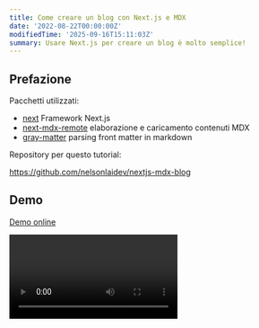 ```yaml
---
title: Come creare un blog con Next.js e MDX
date: '2022-08-22T00:00:00Z'
modifiedTime: '2025-09-16T15:11:03Z'
summary: Usare Next.js per creare un blog è molto semplice!
---
```


## Prefazione

Pacchetti utilizzati:

- [next](https://github.com/vercel/next.js) Framework Next.js
- [next-mdx-remote](https://github.com/hashicorp/next-mdx-remote) elaborazione e caricamento contenuti MDX
- [gray-matter](https://github.com/jonschlinkert/gray-matter) parsing front matter in markdown

Repository per questo tutorial:

https://github.com/nelsonlaidev/nextjs-mdx-blog

## Demo

[Demo online](https://nelsonlai-nextjs-mdx-blog.vercel.app)

<Video src='/videos/blog/how-to-build-a-blog-with-nextjs-and-mdx/demo.mp4' width={1920} height={1080} />

## Come creare un blog

Prima crea un progetto Next.js con il seguente comando:

```bash title='Terminale'
yarn create next-app nextjs-mdx-blog
```

Quindi crea i seguenti file:

- `components/layout.jsx` - Avvolgere tutti i componenti in un contenitore (opzionale, solo per stile)
- `date/blog/*.mdx` - Articoli del blog
- `lib/format-date.js` - Formattare la data come `DD mese YYYY`
- `pages/blog/[slug].jsx` - pagina dell'articolo, utilizzando [route dinamiche](https://nextjs.org/docs/pages/building-your-application/routing/dynamic-routes)

<TreeView
  defaultExpandedValue={['components', 'data', 'data/blog', 'lib', 'pages', 'pages/blog']}
  collection={{
    id: 'ROOT',
    name: '',
    children: [
      {
        id: 'components',
        name: 'components',
        children: [{ id: 'components/layout.jsx', name: 'layout.jsx' }]
      },
      {
        id: 'data',
        name: 'data',
        children: [
          {
            id: 'data/blog',
            name: 'blog',
            children: [
              { id: 'data/blog/markdown.mdx', name: 'markdown.mdx' },
              { id: 'data/blog/nextjs.mdx', name: 'nextjs.mdx' },
              { id: 'data/blog/react.mdx', name: 'react.mdx' }
            ]
          }
        ]
      },
      {
        id: 'lib',
        name: 'lib',
        children: [
          { id: 'lib/format-date.js', name: 'format-date.js' },
          { id: 'lib/mdx.js', name: 'mdx.js' }
        ]
      },
      {
        id: 'pages',
        name: 'pages',
        children: [
          {
            id: 'pages/blog',
            name: 'blog',
            children: [{ id: 'pages/blog/[slug].jsx', name: '[slug].jsx' }]
          }
        ]
      }
    ]
  }}
/>

### Come elaborare i file Markdown

Prima `const root{:js}` - directory root, e il metodo `process.cwd(){:js}` restituisce la directory di lavoro corrente del processo Node.js.

```js title='lib/mdx.js'
const root = process.cwd()
```

L'altra variabile `POSTS_PATH{:.entity.name.constant}` per il percorso in cui sono memorizzati i file degli articoli.

```js title='lib/mdx.js'
import path from 'path'

const POSTS_PATH = path.join(root, 'data', 'blog') // [!code highlight]
// Output: A:/nextjs-mdx-blog/data/blog
```

Quindi usa fs per leggere il contenuto di questa directory, cioè tutti i nomi dei file in `data/blog`.

```js title='lib/mdx.js'
import fs from 'fs'

export const allSlugs = fs.readdirSync(POSTS_PATH)
// Output: ['markdown.mdx', 'nextjs.mdx', 'react.mdx']
```

Quindi scrivi una funzione per rimuovere l'estensione del file, che verrà utilizzata in seguito.

```js title='lib/mdx.js'
export const formatSlug = (slug) => slug.replace(/\.mdx$/, '')
/*
 * Esempio: formatSlug('markdown.mdx')
 * Output: 'markdown'
 */
```

Il passo successivo è ottenere il contenuto dell'articolo tramite slug.

```js title='lib/mdx.js'
export const getPostBySlug = async (slug) => {
  const postFilePath = path.join(POSTS_PATH, `${slug}.mdx`)
  // Output: A:/nextjs-mdx-blog/data/blog/slug.mdx
  const source = fs.readFileSync(postFilePath)
  // Restituisce il contenuto del file

  const { content, data } = matter(source)
  /*
   * Esempio:
   *  ---
   *  title: Ciao
   *  slug: home
   *  ---
   *  <h1>Ciao mondo!</h1>
   *
   * Ritorno:
   *  {
   *    content: '<h1>Ciao mondo!</h1>',
   *    data: {
   *      title: 'Ciao',
   *      slug: 'home'
   *    }
   *  }
   */

  const mdxSource = await serialize(content)
  // Inserire il contenuto per la serializzazione (next-mdx-remote) per l'elaborazione

  const frontMatter = {
    ...data,
    slug
  }
  // Inserire anche slug in front matter, che verrà utilizzato in seguito

  return {
    source: mdxSource,
    frontMatter
  }
}
```

Quindi puoi ottenere tutti gli articoli per visualizzarli nella home page.

```js title='lib/mdx.js'
export const getAllPosts = () => {
  const frontMatter = []

  allSlugs.forEach((slug) => {
    const source = fs.readFileSync(path.join(POSTS_PATH, slug), 'utf-8')

    const { data } = matter(source)

    frontMatter.push({
      ...data,
      slug: formatSlug(slug),
      date: new Date(data.date).toISOString()
    })
  })

  return frontMatter.sort((a, b) => dateSortDesc(a.date, b.date))
}

// Ordinato per data in ordine decrescente
const dateSortDesc = (a, b) => {
  if (a > b) return -1
  if (a < b) return 1

  return 0
}
```

### Formattazione della data

```js title='lib/format-date.js'
export const formatDate = (date) =>
  new Date(date).toLocaleDateString('it', {
    year: 'numeric',
    month: 'long',
    day: 'numeric'
  })
/*
 * formatDate('2022-08-21T00:00:00Z')
 * Output: '21 agosto 2022'
 */
```

### Home page

```jsx title='pages/index.jsx'
import { formatDate } from '../lib/format-date'
import { getAllPosts } from '../lib/mdx'

import Link from 'next/link'

export default function Home({ posts }) {
  return (
    <>
      <h1 className='mb-8 text-6xl font-bold'>Blog</h1>
      <hr className='my-8' />
      <ul className='flex flex-col gap-3'>
        {posts.map(({ slug, title, summary, date }) => (
          <li key={slug}>
            <Link href={`/blog/${slug}`}>
              <a className='block rounded-lg border border-solid border-gray-300 p-6 shadow-md'>
                <div className='flex justify-between'>
                  <h2>{title}</h2>
                  <time dateTime={date}>{formatDate(date)}</time>
                </div>
                <p className='mt-4'>{summary}</p>
              </a>
            </Link>
          </li>
        ))}
      </ul>
    </>
  )
}

// Usa getStaticProps per ottenere tutti gli articoli
export const getStaticProps = async () => {
  const posts = getAllPosts()

  return {
    props: {
      posts
    }
  }
}
```

### Pagina dell'articolo

```jsx title='pages/[slug].jsx'
import { formatDate } from '../../lib/format-date'
import { allSlugs, formatSlug, getPostBySlug } from '../../lib/mdx'

import { MDXRemote } from 'next-mdx-remote'

export default function Blog({ post }) {
  const { title, date } = post.frontMatter

  return (
    <div>
      <h1 className='mb-2 text-6xl font-bold'>{title}</h1>
      <time dateTime={date} className='text-lg font-medium'>
        {formatDate(date)}
      </time>
      <hr className='my-8' />
      <article className='prose max-w-none'>
        <MDXRemote {...post.source} />
      </article>
    </div>
  )
}

export const getStaticProps = async ({ params }) => {
  const post = await getPostBySlug(params.slug)

  return {
    props: {
      post
    }
  }
}

export const getStaticPaths = async () => {
  const paths = allSlugs.map((slug) => ({
    params: {
      slug: formatSlug(slug)
    }
  }))
  /*
   * Output paths:
   *   [
   *     { params: { slug: 'markdown' } },
   *     { params: { slug: 'nextjs' } },
   *     { params: { slug: 'react' } }
   *   ]
   */

  return {
    paths,
    fallback: false
  }
}
```

In questo modo, un semplice blog è pronto.

## Link utili

- [getStaticPaths](https://nextjs.org/docs/pages/building-your-application/data-fetching/get-static-paths)
- [getStaticProps](https://nextjs.org/docs/pages/building-your-application/data-fetching/get-static-props)
- [Route dinamiche](https://nextjs.org/docs/pages/building-your-application/routing/dynamic-routes)
- [mdx](https://mdxjs.com/)